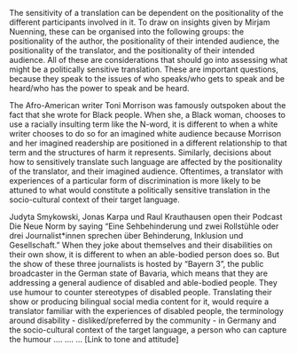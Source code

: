 
The sensitivity of a translation can be dependent on the positionality of the different participants involved in it. To draw on insights given by Mirjam Nuenning, these can be organised into the following groups: the positionality of the author, the positionality of their intended audience, the positionality of the translator, and the positionality of their intended audience. All of these are considerations that should go into assessing what might be a politically sensitive translation. These are important questions, because they speak to the issues of who speaks/who gets to speak and be heard/who has the power to speak and be heard.

The Afro-American writer Toni Morrison was famously outspoken about the fact that she wrote for Black people. When she, a Black woman, chooses to use a racially insulting term like the N-word, it is different to when a white writer chooses to do so for an imagined white audience because Morrison and her imagined readership are positioned in a different relationship to that term and the structures of harm it represents. Similarly, decisions about how to sensitively translate such language are affected by the positionality of the translator, and their imagined audience. Oftentimes, a translator with experiences of a particular form of discrimination is more likely to be attuned to what would constitute a politically sensitive translation in the socio-cultural context of their target language.

Judyta Smykowski, Jonas Karpa und Raul Krauthausen open their Podcast Die Neue Norm by saying “Eine Sehbehinderung und zwei Rollstühle oder drei Journalist\*innen sprechen über Behinderung, Inklusion und Gesellschaft.” When they joke about themselves and their disabilities on their own show, it is different to when an able-bodied person does so. But the show of these three journalists is hosted by “Bayern 3”, the public broadcaster in the German state of Bavaria, which means that they are addressing a general audience of disabled and able-bodied people. They use humour to counter stereotypes of disabled people. Translating their show or producing bilingual social media content for it, would require a translator familiar with the experiences of disabled people, the terminology around disability - disliked/preferred by the community - in Germany and the socio-cultural context of the target language, a person who can capture the humour …. …. … [Link to tone and attitude]
